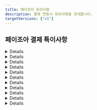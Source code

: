 ```yaml
---
title: 페이조아 유의사항
description: 결제 연동시 유의사항을 안내합니다.
targetVersions: ["v1"]
---
```



## 페이조아 결제 특이사항

<Details>
  <p slot="summary">PC 결제는 `success`, 모바일 결제는 `imp_success` 전달</p>

  PC와 모바일에서 결제창이 각기 다른 방식으로 호출되기 때문에, 결제 후속 프로세스에도 차이가 있습니다. PC 결제의 경우 페이조아 결제창이 iframe 방식으로 호출되기 때문에 결제 프로세스 완료 후 콜백 함수(`IMP.request_pay` 함수 호출시 전달한 두 번째 파라미터)가 호출되지만, 모바일 결제의 경우 페이조아 결제창이 페이조아 URL로 리디렉션되기 때문에 결제 프로세스 완료 후 지정 된 URL(`m_redirect_url`)로 302 리디렉션 됩니다. 이때 결제 실패/성공 여부를 의미하는 파라미터가 전달되는데, PC 결제시에는 `success`, 모바일 결제시에는 `imp_success`로 서로 다른 이름의 파라미터가 전달되어 주의가 요구됩니다. 정리해보면 아래와 같습니다.

  - \[PC결제] iframe → 콜백 함수 호출 → 콜백 함수로 전달되는 response 객체에 `success` 키 값으로 전달

    ```tsx
    IMP.request_pay(
      {
        // 중략
      },
      function (response) {
        const { success } = response; // 결제 성공 또는 실패 여부
        if (success) {
          // 결제 성공 시 프로세스
        } else {
          // 결제 실패 시 프로세스
        }
      },
    );
    ```

  - \[모바일 결제] 리디렉션 → m\_redirect\_url로 302 리디렉션 → `imp_success` 쿼리 파라미터 전달

    ```text
    /**
     * m_redirect_url을 https://myservice.com/payments/complete로 설정한 후
     * 결제 프로세스 종료 됐을때 302 리디렉션 되는 URL 예시
     */
    https://myservice.com/payments/complete?**imp_success=true**&imp_uid=imp1234567890&merchant_uid=mid_123467890
    ```

  **`imp_success`와 `success`는 deprecated**

  하지만 애초에 `imp_success` 파라미터든 `success` 파라미터는 deprecated 되었기 때문에 해당 파라미터를 기반으로 결제 실패/성공 여부를 판단하시면 안 됩니다. 해당 파라미터는 단순히 포트원 → 고객사 클라이언트로 응답되는 시기의 결제 실패/성공 여부를 내려주는데, 이 값은 페이조아 → 포트원으로 결제 결과 통지 → 포트원 DB 업데이트가 완료된 시점이어야지만 정확하다고 볼 수 있습니다.

  그런데 **페이조아 → 포트원으로의 결제 결과가 전달 → 포트원 DB 업데이트와 포트원 → 고객사 클라이언트로의 응답이 비동기로 동작**하기 때문에 **실제로는 결제가 정상적으로 완료된 경우에도 아직 포트원 DB에 업데이트가 안 된 시점이라 고객사 클라이언트로 응답되는 `imp_success` 또는 `success` 파라미터가 `false`일 수** 있습니다.

  따라서 포트원 → 고객사 클라이언트로 응답되는 결과 데이터 중 신뢰할 수 있는 값은 오로지 포트원 주문 번호(`imp_uid`)와 고객사 주문 번호(`merchant_uid`)이며, 이 값을 고객사 서버로 전달해 포트원 결제내역 조회 API([GET /payments/\{imp\_uid}](https://api.iamport.kr/#!/payments/getPaymentByImpUid))를 호출한 결과(`status`)를 보고 결제 실패(`failed`)/성공(`paid`) 여부를 판단하시길 바랍니다.
</Details>

<Details>
  <p slot="summary">사파리 브라우저 - 하나카드 / NH앱캐시 결제 시 세션 관련 이슈 존재</p>

  사파리 브라우저에서 하나카드 / NH앱캐시(계좌이체) 결제 시 아래와 같이 `세션 유효기간이 초과되어 카드사와 연결이 종료되었습니다`와 같은 메시지가 렌더링되며 더 이상 결제가 불가능한 이슈가 있습니다.

  <img src="/gitbook-assets/ko/image (116).png" alt="참고이미지" data-size="original" />

  이러한 현상을 겪으시는 경우, 사파리 환경설정에서 아래와 같이 `크로스 사이트 추적 방지` 해제 및 `모든 쿠키 차단`이 모두 해제되어 있는지 확인해 보시고, 모두 해제 후 다시 시도해보시길 바랍니다.

  <img src="/gitbook-assets/ko/image (159).png" alt="참고이미지" data-size="original" />
</Details>

<Details>
  <p slot="summary">사파리/파이어폭스 브라우저 - BC카드 결제시 이슈 존재</p>

  신용카드 결제창에서 BC카드 선택 후 다음 버튼 클릭시 "지불에 실패하였습니다"라는 알림창이 뜨면서 더 이상 진행되지 않는 이슈가 있습니다. 다른 브라우저(크롬, 오페라, 엣지 등)나 다른 카드사에서는 이상 없이 BC카드 결제를 위한 페이북 QR코드가 렌더링되지만, 사파리와 파이어폭스에서는 아래와 같이 "지불에 실패하였습니다"라는 메시지를 담고 있는 알림창이 뜨면서 더 이상 결제가 진행되지 않습니다.

  <img src="/gitbook-assets/ko/image (223).png" alt="참고이미지" data-size="original" />

  이러한 현상을 겪으시는 경우, 사파리 환경설정에서 아래와 같이 `*.payjoa.co.kr` 도메인에 대해 팝업 `허용` 설정 되어 있으신지 확인해보시고, 허용 후 다시 시도해보시길 바랍니다.

  <img src="/gitbook-assets/ko/image (256).png" alt="참고이미지" data-size="original" />
</Details>

<Details>
  <p slot="summary">실시간 계좌이체 결제 플로우 상이</p>

  페이조아의 경우 내부적으로 토스페이먼츠 - 계좌이체를 사용하고 있어 토스 간편결제, NH앱캐시 그리고 계좌 정보 직접 입력을 통해서만 계좌이체가 가능합니다. 여기서 계좌 정보 직접 입력시, 보안카드 / OTP 인증 → 공인인증서 인증까지 진행해야 합니다.

  단, 모바일 결제의 경우엔 토스 간편결제와 NH앱캐시를 통해서만 결제가 가능합니다.

  <img src="/gitbook-assets/ko/image (109).png" alt="PC 결제" data-size="original" />

  <img src="/gitbook-assets/ko/image (249).png" alt="모바일 결제" data-size="original" />
</Details>

<Details>
  <p slot="summary">가상계좌 입금 완료시, 송금자 이름만 알 수 있음</p>

  페이조아는 (발급된) 가상계좌에 입금 완료시, 송금자의 정보(은행명, 계좌번호, 송금인) 중 송금자 이름만 알려줍니다. 따라서 포트원 결제내역 조회([**GET /payments/\{imp\_uid}**](../../../api/api-1/api-1))시 송금자의 은행코드(`bank_code`)과 은행명(`bank_name`)은 모두 NULL로 내려가며, 송금자 이름을 확인하기 위해서는 아래 예시와 같이 별도의 쿼리 파라미터(`extension`)를 `true`로 설정해주셔야 합니다.

  ```http
  GET http://api.iamport.kr/payments/{포트원 번호}?**extension=true**
  ```

  ```json
  {
    // ... 중략
    "bank_code": null, // 송금자 은행 코드 알 수 없음
    "bank_name": null, // 송금자 은행 이름 알 수 없음
    "extension": {
      // ... 중략
      "REMITTER": "홍길동" // 송금자 이름
    }
  }
  ```
</Details>

<Details>
  <p slot="summary">가상계좌 결제 취소시, PG사와 특약 필요</p>

  가상계좌 입금 완료 건에 대한 결제 취소(환불)은 가상계좌 발급 시 부과되는 수수료 이슈로 인해 페이조아와 특약을 맺어야지만 가능합니다. 이 특약 없이는 기본적으로 가상계좌 결제 건의 환불은 불가능합니다.
</Details>

<Details>
  <p slot="summary">가상계좌 결제 취소시, 실제 환불 금액 입금까지 7 영업일 이상 소요</p>

  페이조아 가상계좌 결제 취소(환불)는 고객사 → 포트원 → 페이조아로 환불 요청 접수 시, 페이조아 담당자가 수기로 확인 후 환불 처리를 해 주는 프로세스로 진행되기 때문에 환불 금액이 실제로 입금 될때까지 7 영업일 이상 소요됩니다.
</Details>

<Details>
  <p slot="summary">과세/면세/복합과세용 CPID는 모두 건별 구분으로 1개만 발급하여 사용</p>

  페이조아 측으로 해당 CPID 설정을 `건별구분`으로 발급 해달라고 요청해주셔야 합니다. 그래야 하나의 CPID로 과세/면세/복합과세 거래건을 모두 처리할 수 있습니다.
</Details>

<Details>
  <p slot="summary">면세금액은 카드 결제만 설정 가능</p>

  결제창(`IMP.request_pay` 함수) 호출시 총 결제 금액(`amount`)중 면세 금액(`tax_free`)을 설정할 수 있습니다. 단, 페이조아 시스템 상 면세 금액은 카드 결제(`pay_method: "card"`) 시에만 가능하고 계좌이체 / 가상계좌 결제 시에는 설정할 수 없어 전액 과세 처리 됩니다.
</Details>

<Details>
  <p slot="summary">페이조아 자체 버그</p>

  **에스크로 결제시 구매자 전화번호가 결제창에 자동 완성되지 않음**

  <img src="/gitbook-assets/ko/image (253).png" alt="참고이미지" data-size="original" />

  - `IMP.request_pay` 호출시 전달한 구매자의 전화번호(`buyer_tel`)가 다른 결제창과는 달리 에스크로 결제창에서는 자동 완성되지 않습니다. 이는 페이조아가 해당 기능을 제공하지 않는 것으로 이용에 참고 부탁드립니다.
</Details>

<Details>
  <p slot="summary">비인증 결제 API 호출 시 초당 호출 횟수 제한됨</p>

  **비인증 결제 API 호출 시 초당 50건 이하로 호출 하는 것을 권장합니다.**
  - 초당 50건 이상의 비인증 결제 API가 호출 될 경우 오류가 발생할 수 있습니다.
</Details>

